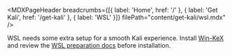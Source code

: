 
<MDXPageHeader
  breadcrumbs={[{ label: 'Home', href: '/' }, { label: 'Get Kali', href: '/get-kali' }, { label: 'WSL' }]}
  filePath="content/get-kali/wsl.mdx"
/>

<Admonition type="info">
  WSL needs some extra setup for a smooth Kali experience. Install
  <a href="/apps/help/win-kex" className="underline">Win-KeX</a>
  and review the
  <a href="/wsl-prep" className="underline">WSL preparation docs</a>
  before installation.
</Admonition>

